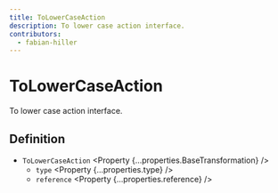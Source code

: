 ```yaml
---
title: ToLowerCaseAction
description: To lower case action interface.
contributors:
  - fabian-hiller
---
```



# ToLowerCaseAction

To lower case action interface.

## Definition

- `ToLowerCaseAction` <Property {...properties.BaseTransformation} />
  - `type` <Property {...properties.type} />
  - `reference` <Property {...properties.reference} />
